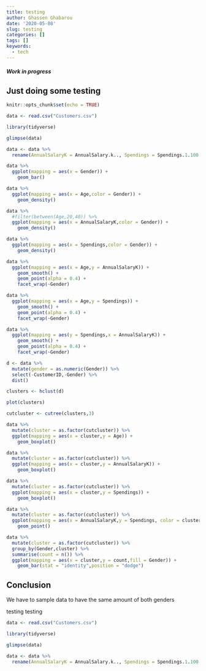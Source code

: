 ```yaml
---
title: testing
author: Ghassen Ghabarou
date: '2020-05-08'
slug: testing
categories: []
tags: []
keywords:
  - tech
---
```

##### Work in progress
## Just doing some testing


```r
knitr::opts_chunk$set(echo = TRUE)
```

```r
data <- read.csv("Customers.csv")
```

```r
library(tidyverse)
```

```r
glimpse(data)
```

```r
data <- data %>%
  rename(AnnualSalaryK = AnnualSalary.k.., Spendings = Spendings.1.100.)
```


```r
data %>%
  ggplot(mapping = aes(x = Gender)) +
    geom_bar()
```


```r
data %>%
  ggplot(mapping = aes(x = Age,color = Gender)) +
    geom_density()
```

```r
data %>%
  #filter(between(Age,20,40)) %>%
  ggplot(mapping = aes(x = AnnualSalaryK,color = Gender)) +
    geom_density()
```

```r
data %>%
  ggplot(mapping = aes(x = Spendings,color = Gender)) +
    geom_density()
```

```r
data %>%
  ggplot(mapping = aes(x = Age,y = AnnualSalaryK)) +
    geom_smooth() +
    geom_point(alpha = 0.4) +
    facet_wrap(~Gender)
```

```r
data %>%
  ggplot(mapping = aes(x = Age,y = Spendings)) +
    geom_smooth() +
    geom_point(alpha = 0.4) +
    facet_wrap(~Gender)
```

```r
data %>%
  ggplot(mapping = aes(y = Spendings,x = AnnualSalaryK)) +
    geom_smooth() +
    geom_point(alpha = 0.4) +
    facet_wrap(~Gender)
```


```r
d <- data %>%
  mutate(gender = as.numeric(Gender)) %>% 
  select(-CustomerID,-Gender) %>% 
  dist()
```

```r
clusters <- hclust(d)
```

```r
plot(clusters)
```

```r
cutcluster <- cutree(clusters,3)
```

```r
data %>% 
  mutate(cluster = as.factor(cutcluster)) %>% 
  ggplot(mapping = aes(x = cluster,y = Age)) +
    geom_boxplot()
```

```r
data %>% 
  mutate(cluster = as.factor(cutcluster)) %>% 
  ggplot(mapping = aes(x = cluster,y = AnnualSalaryK)) +
    geom_boxplot()
```


```r
data %>% 
  mutate(cluster = as.factor(cutcluster)) %>% 
  ggplot(mapping = aes(x = cluster,y = Spendings)) +
    geom_boxplot()
```

```r
data %>% 
  mutate(cluster = as.factor(cutcluster)) %>% 
  ggplot(mapping = aes(x = AnnualSalaryK,y = Spendings, color = cluster)) +
    geom_point()
```

```r
data %>% 
  mutate(cluster = as.factor(cutcluster)) %>% 
  group_by(Gender,cluster) %>% 
  summarise(count = n()) %>% 
  ggplot(mapping = aes(x = cluster,y = count,fill = Gender)) +
    geom_bar(stat = "identity",position = "dodge")
```

## Conclusion
We have to sample data to have the same amount of both genders 


testing testing


```r
data <- read.csv("Customers.csv")
```

```r
library(tidyverse)
```

```r
glimpse(data)
```

```r
data <- data %>%
  rename(AnnualSalaryK = AnnualSalary.k.., Spendings = Spendings.1.100.)
```




